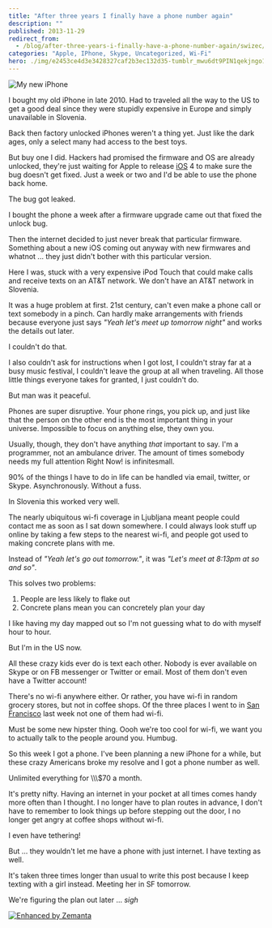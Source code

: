 ```yaml
---
title: "After three years I finally have a phone number again"
description: ""
published: 2013-11-29
redirect_from:
  - /blog/after-three-years-i-finally-have-a-phone-number-again/swizec/6440
categories: "Apple, IPhone, Skype, Uncategorized, Wi-Fi"
hero: ./img/e2453ce4d3e3428327caf2b3ec132d35-tumblr_mwu6dt9PIN1qekjngo1_500.jpg
---
```


![My new iPhone](./img/e2453ce4d3e3428327caf2b3ec132d35-tumblr_mwu6dt9PIN1qekjngo1_500.jpg)

I bought my old iPhone in late 2010. Had to traveled all the way to the US to get a good deal since they were stupidly expensive in Europe and simply unavailable in Slovenia.

Back then factory unlocked iPhones weren't a thing yet. Just like the dark ages, only a select many had access to the best toys.

But buy one I did. Hackers had promised the firmware and OS are already unlocked, they're just waiting for Apple to release [iOS](http://www.apple.com/ios/ "IOS") 4 to make sure the bug doesn't get fixed. Just a week or two and I'd be able to use the phone back home.

The bug got leaked.

I bought the phone a week after a firmware upgrade came out that fixed the unlock bug.

Then the internet decided to just never break that particular firmware. Something about a new iOS coming out anyway with new firmwares and whatnot ... they just didn't bother with this particular version.

Here I was, stuck with a very expensive iPod Touch that could make calls and receive texts on an AT&T network. We don't have an AT&T network in Slovenia.

It was a huge problem at first. 21st century, can't even make a phone call or text somebody in a pinch. Can hardly make arrangements with friends because everyone just says _"Yeah let's meet up tomorrow night"_ and works the details out later.

I couldn't do that.

I also couldn't ask for instructions when I got lost, I couldn't stray far at a busy music festival, I couldn't leave the group at all when traveling. All those little things everyone takes for granted, I just couldn't do.

But man was it peaceful.

Phones are super disruptive. Your phone rings, you pick up, and just like that the person on the other end is the most important thing in your universe. Impossible to focus on anything else, they own you.

Usually, though, they don't have anything _that_ important to say. I'm a programmer, not an ambulance driver. The amount of times somebody needs my full attention Right Now! is infinitesmall.

90% of the things I have to do in life can be handled via email, twitter, or Skype. Asynchronously. Without a fuss.

In Slovenia this worked very well.

The nearly ubiquitous wi-fi coverage in Ljubljana meant people could contact me as soon as I sat down somewhere. I could always look stuff up online by taking a few steps to the nearest wi-fi, and people got used to making concrete plans with me.

Instead of _"Yeah let's go out tomorrow."_, it was _"Let's meet at 8:13pm at so and so"_.

This solves two problems:

1.  People are less likely to flake out
2.  Concrete plans mean you can concretely plan your day

I like having my day mapped out so I'm not guessing what to do with myself hour to hour.

But I'm in the US now.

All these crazy kids ever do is text each other. Nobody is ever available on Skype or on FB messenger or Twitter or email. Most of them don't even have a Twitter account!

There's no wi-fi anywhere either. Or rather, you have wi-fi in random grocery stores, but not in coffee shops. Of the three places I went to in [San Francisco](<http://maps.google.com/maps?ll=37.7833333333,-122.416666667&spn=0.1,0.1&q=37.7833333333,-122.416666667 (San%20Francisco)&t=h> "San Francisco") last week not one of them had wi-fi.

Must be some new hipster thing. Oooh we're too cool for wi-fi, we want you to actually talk to the people around you. Humbug.

So this week I got a phone. I've been planning a new iPhone for a while, but these crazy Americans broke my resolve and I got a phone number as well.

Unlimited everything for \\\\\\\$70 a month.

It's pretty nifty. Having an internet in your pocket at all times comes handy more often than I thought. I no longer have to plan routes in advance, I don't have to remember to look things up before stepping out the door, I no longer get angry at coffee shops without wi-fi.

I even have tethering!

But ... they wouldn't let me have a phone with just internet. I have texting as well.

It's taken three times longer than usual to write this post because I keep texting with a girl instead. Meeting her in SF tomorrow.

We're figuring the plan out later ... _sigh_

[![Enhanced by Zemanta](https://img.zemanta.com/zemified_e.png?x-id=517c0f05-96db-458b-8eeb-b9debe8fbc7c)](http://www.zemanta.com/?px "Enhanced by Zemanta")
